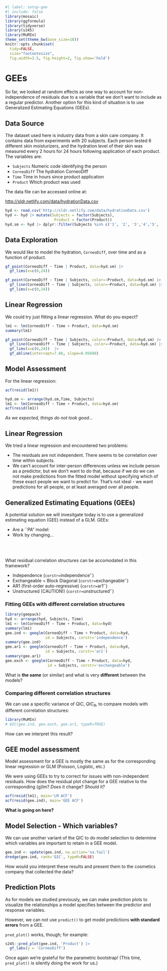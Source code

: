 ```r
#| label: setup-gee
#| include: false
library(mosaic)   
library(ggformula)
library(tidyverse)
library(s245)
library(MuMIn)
theme_set(theme_bw(base_size=18))
knitr::opts_chunk$set(
  tidy=FALSE,    
  size="footnotesize",   
  fig.width=3.5, fig.height=2, fig.show='hold')
```

# GEEs

So far, we looked at random effects as one way to account for
non-independence of residuals due to a variable that we don't want to
include as a regular predictor. Another option for this kind of
situation is to use Generalized Estimating Equations (GEEs).

## Data Source

The dataset used here is industry data from a skin care company. It
contains data from experiments with 20 subjects. Each person tested 6
different skin moisturizers, and the hydration level of their skin was
measured every 2 hours for 24 hours following application of each
product. The variables are:

-   `Subjects` Numeric code identifying the person
-   `CorneoDiff` The hydration CorneoDiff
-   `Time` Time in hours since product application
-   `Product` Which product was used

The data file can be accessed online at:

<http://sldr.netlify.com/data/hydrationData.csv>

```r
hyd <- read.csv('http://sldr.netlify.com/data/hydrationData.csv')
hyd <- hyd |> mutate(Subjects = factor(Subjects),
                      Product = factor(Product))
hyd.sm <- hyd |> dplyr::filter(Subjects %in% c('1', '2', '3','4','5', '6'))
```

## Data Exploration

We would like to model the hydration, `CorneoDiff`, over time and as a
function of product.

```r
gf_point(CorneoDiff ~ Time | Product, data=hyd.sm) |>
  gf_lims(x=c(0,24)) 
```

```r
gf_point(CorneoDiff ~ Time | Subjects, color=~Product, data=hyd.sm) |>
  gf_line(CorneoDiff ~ Time | Subjects, color=~Product, data=hyd.sm) |>
  gf_lims(x=c(0,24)) 
```

## Linear Regression

We could try just fitting a linear regression. What do you expect?

```r
lm1 <- lm(CorneoDiff ~ Time + Product, data=hyd.sm)
summary(lm1)
```

```r
gf_point(CorneoDiff ~ Time | Subjects, color=~Product, data=hyd.sm) |>
  gf_line(CorneoDiff ~ Time | Subjects, color=~Product, data=hyd.sm) |>
  gf_lims(x=c(0,24))  |>
  gf_abline(intercept=7.86, slope=0.05608)
```

## Model Assessment

For the linear regression:

```r
acf(resid(lm1))
```

```r
hyd.sm <- arrange(hyd.sm,Time, Subjects)
lm1 <- lm(CorneoDiff ~ Time + Product, data=hyd.sm)
acf(resid(lm1))
```

*As we expected, things do not look good...*

## Linear Regression

We tried a linear regression and encountered two problems:

-   The residuals are not independent. There seems to be correlation
    over time within subjects.
-   We can't account for inter-person differences unless we include
    person as a predictor, but we don't want to do that, because if we
    do we can not make predictions from the fitted model without
    specifying which of these exact people we want to predict for.
    That's not ideal - we want predictions for all people, or at least
    averaged over all people.

## Generalized Estimating Equations (GEEs)

A potential solution we will invesitgate today is to use a generalized
estimating equation (GEE) instead of a GLM. GEEs:

-   Are a \`\`PA" model:
-   Work by changing... </br> </br> </br> </br>

What residual correlation structures can be accomodated in this
framework?

-   Independence (`corstr=`independence'\`)
-   Exchangeable = Block Diagonal (`corstr=`exchangeable'\`)
-   AR1 (first-order auto-regressive) (`corstr=`ar1'\`)
-   Unstructured (CAUTION!) (`corstr=`unstructured'\`)

### Fitting GEEs with different correlation structures

```r
library(geepack)
hyd <- arrange(hyd, Subjects, Time)
lm1 <- lm(CorneoDiff ~ Time + Product, data=hyd)
summary(lm1)
gee.ind <- geeglm(CorneoDiff ~ Time + Product, data=hyd, 
                  id = Subjects, corstr='independence')
summary(gee.ind)
gee.ar1 <- geeglm(CorneoDiff ~ Time + Product, data=hyd,
                  id = Subjects, corstr='ar1')
summary(gee.ar1)
gee.exch <- geeglm(CorneoDiff ~ Time + Product, data=hyd, 
                   id = Subjects, corstr='exchangeable')
```

What is **the same** (or similar) and what is very **different** between
the models?

### Comparing different correlation structures

We can use a specific variance of QIC, $QIC_{R}$, to compare models with
different correlation structures:

```r
library(MuMIn)
# QIC(gee.ind, gee.exch, gee.ar1, typeR=TRUE)
```

How can we interpret this result?

## GEE model assessment

Model assessment for a GEE is mostly the same as for the corresponding
linear regression or GLM (Poisson, Logistic, etc.)

We were using GEEs to try to correct for issues with non-independent
residuals. How does the residual plot change for a GEE relative to the
corresponding (g)lm? *Does* it change? *Should* it?

```r
acf(resid(lm1), main='LM ACF')
acf(resid(gee.ind), main='GEE ACF')
```

**What is going on here?**

## Model Selection - Which variables?

We can use another variant of the QIC to do model selection to determine
which variables are important to retain in a GEE model.

```r
gee.ind <- update(gee.ind, na.action='na.fail')
dredge(gee.ind, rank='QIC', typeR=FALSE)
```

How would you interpret these results and present them to the cosmetics
company that collected the data?

## Prediction Plots

As for models we studied previously, we can make prediction plots to
visualize the relationships a model specifies between the predictor and
response variables.

However, we can not use `predict()` to get model predictions **with
standard errors** from a GEE.

`pred_plot()` works, though; for example:

```r
s245::pred_plot(gee.ind, 'Product') |>
  gf_labs(y = 'CorneoDiff')
```

Once again we're grateful for the parametric bootstrap! (This time,
`pred_plot()` is silently doing the work for us.)
